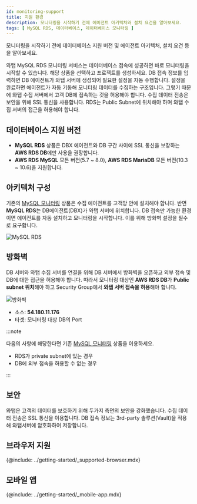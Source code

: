 ```yaml
---
id: monitoring-support
title: 지원 환경
description: 모니터링을 시작하기 전에 에이전트 아키텍처와 설치 요건을 알아보세요.
tags: [ MySQL RDS, 데이터베이스, 데이터베이스 모니터링 ]
---
```


모니터링을 시작하기 전에 데이터베이스 지원 버전 및 에이전트 아키텍처, 설치 요건 등을 알아보세요. 

와탭 MySQL RDS 모니터링 서비스는 데이터베이스 접속에 성공하면 바로 모니터링을 시작할 수 있습니다. 해당 상품을 선택하고 프로젝트를 생성하세요. DB 접속 정보를 입력하면 DB 에이전트가 와탭 서버에 생성되어 필요한 설정을 자동 수행합니다. 설정을 완료하면 에이전트가 자동 기동해 모니터링 데이터를 수집하는 구조입니다. 그렇기 때문에 와탭 수집 서버에서 고객 DB에 접속하는 것을 허용해야 합니다. 수집 데이터 전송은 보안을 위해 SSL 통신을 사용합니다. RDS는 Public Subnet에 위치해야 하며 와탭 수집 서버의 접근을 허용해야 합니다.


## 데이터베이스 지원 버전

- **MySQL RDS** 상품은 DBX 에이전트와 DB 구간 사이에 SSL 통신을 보장하는 **AWS RDS DB**에만 사용을 권장합니다.
- **AWS RDS MySQL** 모든 버전(5.7 ~ 8.0), **AWS RDS MariaDB** 모든 버전(10.3 ~ 10.6)을 지원합니다.


## 아키텍처 구성

기존의 [MySQL 모니터링](https://docs.whatap.io/mysql/monitoring-intro) 상품은 수집 에이전트를 고객망 안에 설치해야 합니다. 반면 **MySQL RDS**는 DB에이전트(DBX)가 와탭 서버에 위치합니다. DB 접속만 가능한 환경이면 에이전트를 자동 설치하고 모니터링을 시작합니다. 이를 위해 방화벽 설정을 필수로 요구합니다.

![MySQL RDS](/img/mysql-rds-architecture.jpeg)

## 방화벽

DB 서버와 와탭 수집 서버를 연결을 위해 DB 서버에서 방화벽을 오픈하고 외부 접속 및 DB에 대한 접근을 허용해야 합니다. 따라서 모니터링 대상인 **AWS RDS DB**가 **Public subnet 위치**해야 하고 Security Group에서 **와탭 서버 접속을 허용**해야 합니다.

![방화벽](/img/mysql-rds-firewall.png)

- 소스: **54.180.11.176**
- 타겟: 모니터링 대상 DB의 Port

:::note

다음의 사항에 해당한다면 기존 [MySQL 모니터링](https://docs.whatap.io/mysql/monitoring-intro) 상품을 이용하세요.

- RDS가 private subnet에 있는 경우
- DB에 외부 접속을 허용할 수 없는 경우

:::


## 보안

와탭은 고객의 데이터를 보호하기 위해 두가지 측면의 보안을 강화했습니다. 수집 데이터 전송은 SSL 통신을 이용합니다. DB 접속 정보는 3rd-party 솔루션(Vault)을 적용해 와탭서버에 암호화하여 저장합니다.


## 브라우저 지원

{@include: ../getting-started/_supported-browser.mdx}  

## 모바일 앱

{@include: ../getting-started/_mobile-app.mdx} 